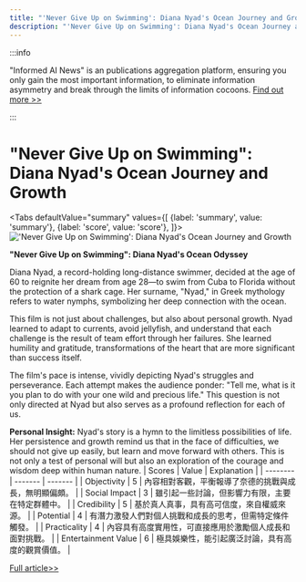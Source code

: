 ```yaml
---
title: "'Never Give Up on Swimming': Diana Nyad's Ocean Journey and Growth"
description: "'Never Give Up on Swimming': Diana Nyad's Ocean Journey and Growth"
---
```



:::info

"Informed AI News" is an publications aggregation platform, ensuring you only gain the most important information, to eliminate information asymmetry and break through the limits of information cocoons.  [Find out more >>](/docs/guides)

:::

# "Never Give Up on Swimming": Diana Nyad's Ocean Journey and Growth


<Tabs
	defaultValue="summary"
	values={[
	{label: 'summary', value: 'summary'},
	{label: 'score', value: 'score'},
]}>
<TabItem value="summary">
<img
  src="https://image.informedainews.com/2024/06/Ent-hrW-1717639000-0.jpg"
  alt="'Never Give Up on Swimming': Diana Nyad's Ocean Journey and Growth"
/>



**"Never Give Up on Swimming": Diana Nyad's Ocean Odyssey**

Diana Nyad, a record-holding long-distance swimmer, decided at the age of 60 to reignite her dream from age 28—to swim from Cuba to Florida without the protection of a shark cage. Her surname, "Nyad," in Greek mythology refers to water nymphs, symbolizing her deep connection with the ocean.

This film is not just about challenges, but also about personal growth. Nyad learned to adapt to currents, avoid jellyfish, and understand that each challenge is the result of team effort through her failures. She learned humility and gratitude, transformations of the heart that are more significant than success itself.

The film's pace is intense, vividly depicting Nyad's struggles and perseverance. Each attempt makes the audience ponder: "Tell me, what is it you plan to do with your one wild and precious life." This question is not only directed at Nyad but also serves as a profound reflection for each of us.

**Personal Insight:**
Nyad's story is a hymn to the limitless possibilities of life. Her persistence and growth remind us that in the face of difficulties, we should not give up easily, but learn and move forward with others. This is not only a test of personal will but also an exploration of the courage and wisdom deep within human nature.
</TabItem>
<TabItem value="score">
	| Scores     | Value   | Explanation |
	| -------- | ------- | ------- |
	| Objectivity  | 5    | 內容相對客觀，平衡報導了奈德的挑戰與成長，無明顯偏頗。    |
	| Social Impact | 3     | 雖引起一些討論，但影響力有限，主要在特定群體中。    |
	| Credibility    | 5    | 基於真人真事，具有高可信度，來自權威來源。    |
	| Potential    | 4    | 有潛力激發人們對個人挑戰和成長的思考，但需特定條件觸發。    |
	| Practicality    | 4    | 內容具有高度實用性，可直接應用於激勵個人成長和面對挑戰。    |
	| Entertainment Value    | 6    | 極具娛樂性，能引起廣泛討論，具有高度的觀賞價值。    |
</TabItem>
</Tabs>

[Full article>>](https://matters.town/a/yfa5h2g58rys)
